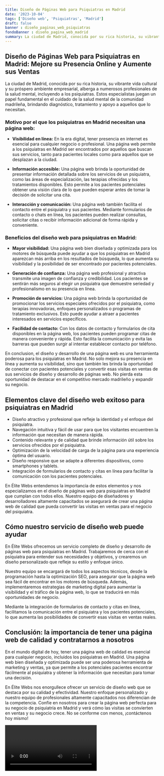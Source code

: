 ```yaml
---
title: Diseño de Páginas Web para Psiquiatras en Madrid
date: '2023-10-04'
tags: ['Diseño web', 'Psiquiatras', 'Madrid']
draft: false
banner : diseño_paginas_web_psiquiatras
fondoBanner : diseño_pagina_web_madrid
summary: La ciudad de Madrid, conocida por su rica historia, su vibrante vida cultural y su próspero ambiente empresarial, alberga a numerosos profesionales de la salud mental, incluyendo a los psiquiatras. Estos especialistas juegan un papel fundamental en el cuidado de la salud mental de la comunidad madrileña, brindando diagnóstico, tratamiento y apoyo a aquellos que lo necesitan.
---
```


## Diseño de Páginas Web para Psiquiatras en Madrid: Mejore su Presencia Online y Aumente sus Ventas

La ciudad de Madrid, conocida por su rica historia, su vibrante vida cultural y su próspero ambiente empresarial, alberga a numerosos profesionales de la salud mental, incluyendo a los psiquiatras. Estos especialistas juegan un papel fundamental en el cuidado de la salud mental de la comunidad madrileña, brindando diagnóstico, tratamiento y apoyo a aquellos que lo necesitan.

### Motivo por el que los psiquiatras en Madrid necesitan una página web:

- **Visibilidad en línea:** En la era digital, tener presencia en internet es esencial para cualquier negocio o profesional. Una página web permite a los psiquiatras en Madrid ser encontrados por aquellos que buscan sus servicios, tanto para pacientes locales como para aquellos que se desplazan a la ciudad.

- **Información accesible:** Una página web brinda la oportunidad de presentar información detallada sobre los servicios de un psiquiatra, como las áreas de especialización, las terapias ofrecidas y los tratamientos disponibles. Esto permite a los pacientes potenciales obtener una visión clara de lo que pueden esperar antes de tomar la decisión de solicitar una cita.

- **Interacción y comunicación:** Una página web también facilita el contacto entre el psiquiatra y sus pacientes. Mediante formularios de contacto o chats en línea, los pacientes pueden realizar consultas, solicitar citas o recibir información adicional de forma rápida y conveniente.

### Beneficios del diseño web para psiquiatras en Madrid:

- **Mayor visibilidad:** Una página web bien diseñada y optimizada para los motores de búsqueda puede ayudar a que los psiquiatras en Madrid aparezcan más arriba en los resultados de búsqueda, lo que aumenta su visibilidad y la posibilidad de ser encontrado por pacientes potenciales.

- **Generación de confianza:** Una página web profesional y atractiva transmite una imagen de confianza y credibilidad. Los pacientes se sentirán más seguros al elegir un psiquiatra que demuestre seriedad y profesionalismo en su presencia en línea.

- **Promoción de servicios:** Una página web brinda la oportunidad de promocionar los servicios especiales ofrecidos por el psiquiatra, como terapias innovadoras, enfoques personalizados o programas de tratamiento exclusivos. Esto puede ayudar a atraer a pacientes interesados en servicios específicos.

- **Facilidad de contacto:** Con los datos de contacto y formularios de cita disponibles en la página web, los pacientes pueden programar citas de manera conveniente y rápida. Esto facilita la comunicación y evita las barreras que pueden surgir al intentar establecer contacto por teléfono.

En conclusion, el diseño y desarrollo de una página web es una herramienta poderosa para los psiquiatras en Madrid. No solo mejora su presencia en línea y aumenta su visibilidad, sino que también les brinda la oportunidad de conectar con pacientes potenciales y convertir esas visitas en ventas de sus servicios de diseño y desarrollo de páginas web. No pierda esta oportunidad de destacar en el competitivo mercado madrileño y expandir su negocio.

<GifSeo />

<Cta />

## Elementos clave del diseño web exitoso para psiquiatras en Madrid

- Diseño atractivo y profesional que refleje la identidad y el enfoque del psiquiatra.
- Navegación intuitiva y fácil de usar para que los visitantes encuentren la información que necesitan de manera rápida.
- Contenido relevante y de calidad que brinde información útil sobre los servicios ofrecidos por el psiquiatra.
- Optimización de la velocidad de carga de la página para una experiencia óptima del usuario.
- Diseño responsive que se adapte a diferentes dispositivos, como smartphones y tablets.
- Integración de formularios de contacto y citas en línea para facilitar la comunicación con los pacientes potenciales.

En Élite Webs entendemos la importancia de estos elementos y nos especializamos en el diseño de páginas web para psiquiatras en Madrid que cumplan con todos ellos. Nuestro equipo de diseñadores y desarrolladores altamente capacitados se asegurará de crear una página web de calidad que pueda convertir las visitas en ventas para el negocio del psiquiatra.

## Cómo nuestro servicio de diseño web puede ayudar

En Élite Webs ofrecemos un servicio completo de diseño y desarrollo de páginas web para psiquiatras en Madrid. Trabajaremos de cerca con el psiquiatra para entender sus necesidades y objetivos, y crearemos un diseño personalizado que refleje su estilo y enfoque único.

Nuestro equipo se encargará de todos los aspectos técnicos, desde la programación hasta la optimización SEO, para asegurar que la página web sea fácil de encontrar en los motores de búsqueda. Además, implementaremos estrategias de marketing digital para aumentar la visibilidad y el tráfico de la página web, lo que se traducirá en más oportunidades de negocio.

Mediante la integración de formularios de contacto y citas en línea, facilitamos la comunicación entre el psiquiatra y los pacientes potenciales, lo que aumenta las posibilidades de convertir esas visitas en ventas reales.

## Conclusión: la importancia de tener una página web de calidad y contratarnos a nosotros

En el mundo digital de hoy, tener una página web de calidad es esencial para cualquier negocio, incluidos los psiquiatras en Madrid. Una página web bien diseñada y optimizada puede ser una poderosa herramienta de marketing y ventas, ya que permite a los potenciales pacientes encontrar fácilmente al psiquiatra y obtener la información que necesitan para tomar una decisión.

En Élite Webs nos enorgullece ofrecer un servicio de diseño web que se destaca por su calidad y efectividad. Nuestro enfoque personalizado y nuestro equipo de profesionales altamente capacitados nos diferencian de la competencia. Confíe en nosotros para crear la página web perfecta para su negocio de psiquiatría en Madrid y verá cómo las visitas se convierten en ventas y su negocio crece. No se conforme con menos, ¡contáctenos hoy mismo!

<Video />

<CtaBot job='Psiquiatras' city='Madrid'/>

<Gmaps query='Madrid+españa+maps' />